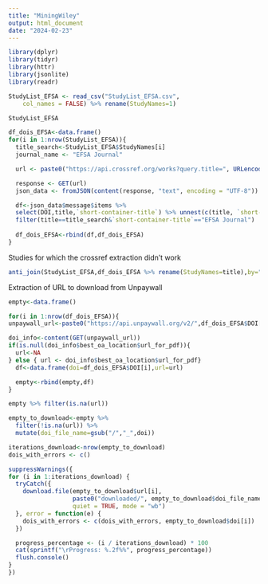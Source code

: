 ---
title: "MiningWiley"
output: html_document
date: "2024-02-23"
---

```{r message=FALSE, warning=FALSE}
library(dplyr)
library(tidyr)
library(httr)
library(jsonlite)
library(readr)

StudyList_EFSA <- read_csv("StudyList_EFSA.csv", 
    col_names = FALSE) %>% rename(StudyNames=1)
```


```{r message=FALSE, warning=FALSE}
StudyList_EFSA
```

```{r}
df_dois_EFSA<-data.frame()
for(i in 1:nrow(StudyList_EFSA)){
  title_search<-StudyList_EFSA$StudyNames[i]
  journal_name <- "EFSA Journal"

  url <- paste0("https://api.crossref.org/works?query.title=", URLencode(title_search), "&query.container-title=", URLencode(journal_name))

  response <- GET(url)
  json_data <- fromJSON(content(response, "text", encoding = "UTF-8"))

  df<-json_data$message$items %>% 
  select(DOI,title,`short-container-title`) %>% unnest(c(title, `short-container-title`)) %>% 
  filter(title==title_search&`short-container-title`=="EFSA Journal")
  
  df_dois_EFSA<-rbind(df,df_dois_EFSA)
}

```

Studies for which the crossref extraction didn't work
```{r}
anti_join(StudyList_EFSA,df_dois_EFSA %>% rename(StudyNames=title),by="StudyNames")
```

Extraction of URL to download from Unpaywall
```{r}
empty<-data.frame()

for(i in 1:nrow(df_dois_EFSA)){
unpaywall_url<-paste0("https://api.unpaywall.org/v2/",df_dois_EFSA$DOI[i],"?email=marianna.rosso@uzh.ch")

doi_info<-content(GET(unpaywall_url))
if(is.null(doi_info$best_oa_location$url_for_pdf)){
  url<-NA
} else { url <- doi_info$best_oa_location$url_for_pdf}
  df<-data.frame(doi=df_dois_EFSA$DOI[i],url=url)

  empty<-rbind(empty,df)
}
```
```{r}
empty %>% filter(is.na(url))
```

```{r}
empty_to_download<-empty %>%   
  filter(!is.na(url)) %>%  
  mutate(doi_file_name=gsub("/","_",doi))

iterations_download<-nrow(empty_to_download)
dois_with_errors <- c()

suppressWarnings({
for (i in 1:iterations_download) {
  tryCatch({
    download.file(empty_to_download$url[i], 
                  paste0("downloaded/", empty_to_download$doi_file_name[i], ".pdf"), 
                  quiet = TRUE, mode = "wb")
  }, error = function(e) {
    dois_with_errors <- c(dois_with_errors, empty_to_download$doi[i])
  })

  progress_percentage <- (i / iterations_download) * 100
  cat(sprintf("\rProgress: %.2f%%", progress_percentage))
  flush.console() 
}
})
```















